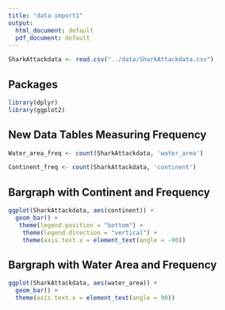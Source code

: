 ```yaml
---
title: "data-import1"
output:
  html_document: default
  pdf_document: default
---
```


```r
SharkAttackdata <- read.csv("../data/SharkAttackdata.csv")
```

## Packages

```r
library(dplyr)
library(ggplot2)
```


## New Data Tables Measuring Frequency

```r
Water_area_freq <- count(SharkAttackdata, 'water_area')
```

```r
Continent_freq <- count(SharkAttackdata, 'continent')
```

## Bargraph with Continent and Frequency

```r
ggplot(SharkAttackdata, aes(continent)) +
  geom_bar() +
   theme(legend.position = "bottom") +
    theme(legend.direction = "vertical") +
    theme(axis.text.x = element_text(angle = -90))
```

## Bargraph with Water Area and Frequency

```r
ggplot(SharkAttackdata, aes(water_area)) +
  geom_bar() + 
  theme(axis.text.x = element_text(angle = 90))

```


